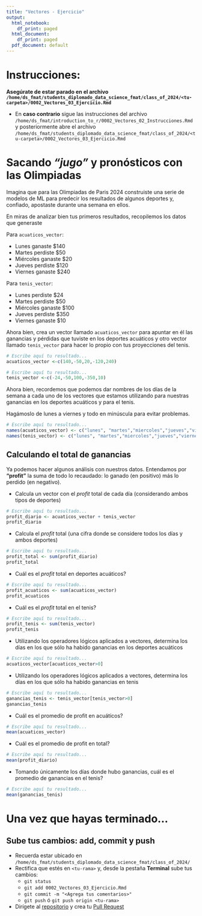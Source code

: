 ```yaml
---
title: "Vectores - Ejercicio"
output:
  html_notebook:
    df_print: paged
  html_document:
    df_print: paged
  pdf_document: default
---
```


# Instrucciones:

**Asegúrate de estar parado en el archivo `/home/ds_fmat/students_diplomado_data_science_fmat/class_of_2024/<tu-carpeta>/0002_Vectores_03_Ejercicio.Rmd`**

- En **caso contrario** sigue las instrucciones del archivo `/home/ds_fmat/introduction_to_r/0002_Vectores_02_Instrucciones.Rmd` y posteriormente abre el archivo `/home/ds_fmat/students_diplomado_data_science_fmat/class_of_2024/<tu-carpeta>/0002_Vectores_03_Ejercicio.Rmd`

# Sacando *"jugo"* y pronósticos con las Olimpiadas

Imagina que para las Olimpiadas de Paris 2024 construiste una serie de modelos de ML para predecir los resultados de algunos deportes y, confiado, apostaste durante una semana en ellos.

En miras de analizar bien tus primeros resultados, recopilemos los datos que generaste

Para `acuaticos_vector`: 

- Lunes ganaste $140
- Martes perdiste $50
- Miércoles ganaste $20 
- Jueves perdiste $120
- Viernes ganaste $240

Para `tenis_vector`: 

- Lunes perdiste $24
- Martes perdiste $50
- Miércoles ganaste $100
- Jueves perdiste $350
- Viernes ganaste $10


Ahora bien, crea un vector llamado `acuaticos_vector` para apuntar en él las ganancias y pérdidas que tuviste en los deportes acuáticos y otro vector llamado `tenis_vector` para hacer lo propio con tus proyecciones del tenis.


```r
# Escribe aquí tu resultado...
acuaticos_vector <-c(140,-50,20,-120,240)

```


```r
# Escribe aquí tu resultado...
tenis_vector <-c(-24,-50,100,-350,10)

```

Ahora bien, recordemos que podemos dar nombres de los días de la semana a cada uno de los vectores que estamos utilizando para nuestras ganancias en los deportes acuáticos y para el tenis.


Hagámoslo de lunes a viernes y todo en minúscula para evitar problemas.

```r
# Escribe aquí tu resultado...
names(acuaticos_vector) <- c("lunes", "martes","miercoles","jueves","viernes")
names(tenis_vector) <- c("lunes", "martes","miercoles","jueves","viernes")
```

## Calculando el total de ganancias

Ya podemos hacer algunos análisis con nuestros datos. Entendamos por **"profit"** la suma de todo lo recaudado: lo ganado (en positivo) más lo perdido (en negativo).

- Calcula un vector con el *profit* total de cada día (considerando ambos tipos de deportes)

```r
# Escribe aquí tu resultado...
profit_diario <- acuaticos_vector + tenis_vector
profit_diario
```

- Calcula el *profit* total (una cifra donde se considere todos los días y ambos deportes)

```r
# Escribe aquí tu resultado...
profit_total <- sum(profit_diario)
profit_total

```


- Cuál es el *profit* total en deportes acuáticos?

```r
# Escribe aquí tu resultado...
profit_acuaticos <- sum(acuaticos_vector)
profit_acuaticos
```


- Cuál es el *profit* total en el tenis?

```r
# Escribe aquí tu resultado...
profit_tenis <- sum(tenis_vector)
profit_tenis
```

- Utilizando los operadores lógicos aplicados a vectores, determina los días en los que sólo ha habido ganancias en los deportes acuáticos

```r
# Escribe aquí tu resultado...
acuaticos_vector[acuaticos_vector>0]

```


- Utilizando los operadores lógicos aplicados a vectores, determina los días en los que sólo ha habido ganancias en tenis

```r
# Escribe aquí tu resultado...
ganancias_tenis <- tenis_vector[tenis_vector>0]
ganancias_tenis
```



- Cuál es el promedio de profit en acuáticos?

```r
# Escribe aquí tu resultado...
mean(acuaticos_vector)

```

- Cuál es el promedio de profit en total?

```r
# Escribe aquí tu resultado...
mean(profit_diario)

```

- Tomando únicamente los días donde hubo ganancias, cuál es el promedio de ganancias en el tenis?

```r
# Escribe aquí tu resultado...
mean(ganancias_tenis)

```


# Una vez que hayas terminado...

## Sube tus cambios: add, commit y push 
- Recuerda estar ubicado en `/home/ds_fmat/students_diplomado_data_science_fmat/class_of_2024/`
- Rectifica que estés en `<tu-rama>` y, desde la pestaña **Terminal** sube tus cambios:
  - `git status`
  - `git add 0002_Vectores_03_Ejercicio.Rmd`
  - `git commit -m "<Agrega tus comentarios>"`
  - `git push` ó `git push origin <tu-rama>`
- Dirígete al [repositorio](https://github.com/dsFMAT/students_diplomado_data_science_fmat) y crea tu [Pull Request](https://github.com/dsFMAT/students_diplomado_data_science_fmat/compare)